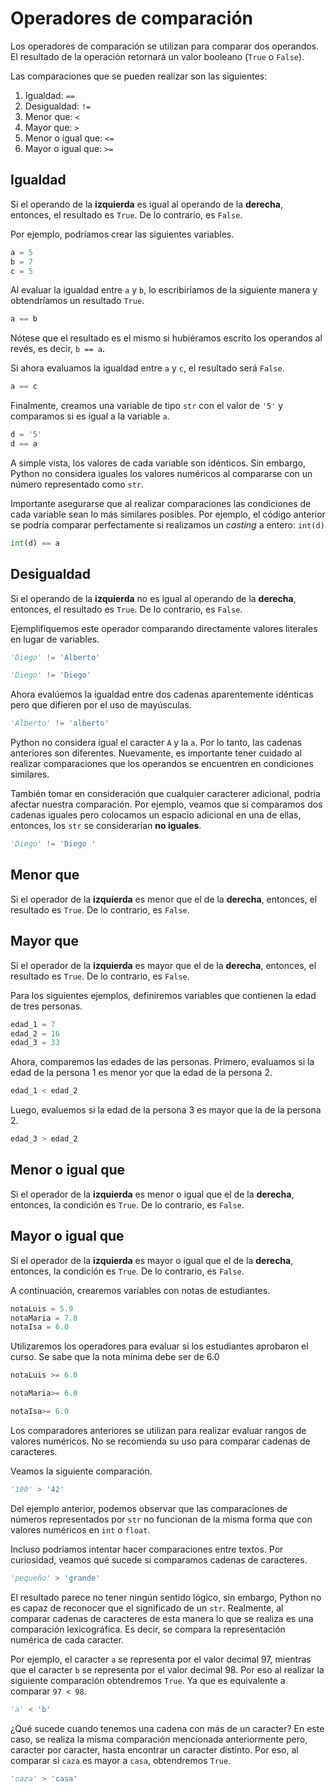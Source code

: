 # Operadores de comparación

Los operadores de comparación se utilizan para comparar dos operandos. El resultado de la operación retornará un valor booleano (```True``` o ```False```).

Las comparaciones que se pueden realizar son las siguientes:

1. Igualdad: ```==```
2. Desigualdad: ```!=```
3. Menor que: ```<```
4. Mayor que: ```>```
5. Menor o igual que: ```<=```
6. Mayor o igual que: ```>=```

## Igualdad

Si el operando de la **izquierda** es igual al operando de la **derecha**, entonces, el resultado es ```True```. De lo contrario, es ```False```.

Por ejemplo, podríamos crear las siguientes variables.

```python
a = 5
b = 7
c = 5
```

Al evaluar la igualdad entre ```a``` y ```b```, lo escribiríamos de la siguiente manera y obtendríamos un resultado ```True```.

```python
a == b
```

::: {.callout-note}
Nótese que el resultado es el mismo si hubiéramos escrito los operandos al revés, es decir, ```b == a```.
:::

Si ahora evaluamos la igualdad entre ```a``` y ```c```, el resultado será ```False```.

```python
a == c
```

Finalmente, creamos una variable de tipo ```str``` con el valor de ```'5'``` y comparamos si es igual a la variable ```a```.

```python
d = '5'
d == a
```

A simple vista, los valores de cada variable son idénticos. Sin embargo, Python no considera iguales los valores numéricos al compararse con un número representado como ```str```.

::: {.callout-important}
Importante asegurarse que al realizar comparaciones las condiciones de cada variable sean lo más similares posibles. Por ejemplo, el código anterior se podría comparar perfectamente si realizamos un _casting_ a entero: ```int(d)```
:::

```python
int(d) == a
```

## Desigualdad

Si el operando de la **izquierda** no es igual al operando de la **derecha**, entonces, el resultado es ```True```. De lo contrario, es ```False```.

Ejemplifiquemos este operador comparando directamente valores literales en lugar de variables.

```python
'Diego' != 'Alberto'
```

```python
'Diego' != 'Diego'
```

Ahora evalúemos la igualdad entre dos cadenas aparentemente idénticas pero que difieren por el uso de mayúsculas.

```python
'Alberto' != 'alberto'
```

Python no considera igual el caracter ```A``` y la ```a```. Por lo tanto, las cadenas anteriores son diferentes. Nuevamente, es importante tener cuidado al realizar comparaciones que los operandos se encuentren en condiciones similares.

También tomar en consideración que cualquier caracterer adicional, podría afectar nuestra comparación. Por ejemplo, veamos que si comparamos dos cadenas iguales pero colocamos un espacio adicional en una de ellas, entonces, los ```str``` se considerarían **no iguales**.

```python
'Diego' != 'Diego '
```

## Menor que

Si el operador de la **izquierda** es menor que el de la **derecha**, entonces, el resultado es ```True```. De lo contrario, es ```False```.

## Mayor que

Si el operador de la **izquierda** es mayor que el de la **derecha**, entonces, el resultado es ```True```. De lo contrario, es ```False```.

Para los siguientes ejemplos, definiremos variables que contienen la edad de tres personas.

```python
edad_1 = 7
edad_2 = 16
edad_3 = 33
```

Ahora, comparemos las edades de las personas. Primero, evaluamos si la edad de la persona 1 es menor yor que la edad de la persona 2.

```python
edad_1 < edad_2
```

Luego, evaluemos si la edad de la persona 3 es mayor que la de la persona 2.

```python
edad_3 > edad_2
```

## Menor o igual que
Si el operador de la **izquierda** es menor o igual que el de la **derecha**, entonces, la condición es ```True```. De lo contrario, es ```False```.

## Mayor o igual que
Si el operador de la **izquierda** es mayor o igual que el de la **derecha**, entonces, la condición es ```True```. De lo contrario, es ```False```.

A continuación, crearemos variables con notas de estudiantes.

```python
notaLuis = 5.9
notaMaria = 7.8
notaIsa = 6.0
```

Utilizaremos los operadores para evaluar si los estudiantes aprobaron el curso. Se sabe que la nota mínima debe ser de 6.0

```python
notaLuis >= 6.0
```

```python
notaMaria>= 6.0
```

```python
notaIsa>= 6.0
```

::: {.callout-warning}
Los comparadores anteriores se utilizan para realizar evaluar rangos de valores numéricos. No se recomienda su uso para comparar cadenas de caracteres.
:::

Veamos la siguiente comparación.

```python
'100' > '42'
```

Del ejemplo anterior, podemos observar que las comparaciones de números representados por ```str``` no funcionan de la misma forma que con valores numéricos en ```int``` o ```float```.

Incluso podríamos intentar hacer comparaciones entre textos. Por curiosidad, veamos qué sucede si comparamos cadenas de caracteres.

```python
'pequeño' > 'grande'
```

El resultado parece no tener ningún sentido lógico, sin embargo, Python no es capaz de reconocer que el significado de un ```str```. Realmente, al comparar cadenas de caracteres de esta manera lo que se realiza es una comparación lexicográfica. Es decir, se compara la representación numérica de cada caracter.

Por ejemplo, el caracter ```a``` se representa por el valor decimal 97, mientras que el caracter ```b``` se representa por el valor decimal 98. Por eso al realizar la siguiente comparación obtendremos ```True```. Ya que es equivalente a comparar ```97 < 98```.

```python
'a' < 'b'
```

¿Qué sucede cuando tenemos una cadena con más de un caracter? En este caso, se realiza la misma comparación mencionada anteriormente pero, caracter por caracter, hasta encontrar un caracter distinto. Por eso, al comparar si ```caza``` es mayor a ```casa```, obtendremos ```True```.

```python
'caza' > 'casa'
```
